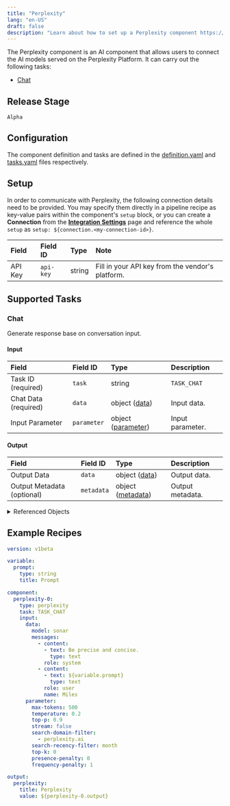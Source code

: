 ```yaml
---
title: "Perplexity"
lang: "en-US"
draft: false
description: "Learn about how to set up a Perplexity component https://github.com/instill-ai/instill-core"
---
```


The Perplexity component is an AI component that allows users to connect the AI models served on the Perplexity Platform.
It can carry out the following tasks:
- [Chat](#chat)



## Release Stage

`Alpha`



## Configuration

The component definition and tasks are defined in the [definition.yaml](https://github.com/instill-ai/pipeline-backend/blob/main/pkg/component/ai/perplexity/v0/config/definition.yaml) and [tasks.yaml](https://github.com/instill-ai/pipeline-backend/blob/main/pkg/component/ai/perplexity/v0/config/tasks.yaml) files respectively.




## Setup


In order to communicate with Perplexity, the following connection details need to be
provided. You may specify them directly in a pipeline recipe as key-value pairs
within the component's `setup` block, or you can create a **Connection** from
the [**Integration Settings**](https://docs.instill-ai.com/docs/set-up-component)
page and reference the whole `setup` as `setup:
${connection.<my-connection-id>}`.

<div class="markdown-col-no-wrap" data-col-1 data-col-2>

| Field | Field ID | Type | Note |
| :--- | :--- | :--- | :--- |
| API Key | `api-key` | string | Fill in your API key from the vendor's platform. |

</div>





## Supported Tasks

### Chat

Generate response base on conversation input.

<h4 id="chat-input">Input</h4>
<div class="markdown-col-no-wrap" data-col-1 data-col-2>

| Field | Field ID | Type | Description |
| :--- | :--- | :--- | :--- |
| Task ID (required) | `task` | string | `TASK_CHAT` |
| Chat Data (required) | `data` | object ([data](#chat-chat-data)) | Input data. |
| Input Parameter | `parameter` | object ([parameter](#chat-input-parameter)) | Input parameter. |
</div>

<h4 id="chat-output">Output</h4>
<div class="markdown-col-no-wrap" data-col-1 data-col-2>

| Field | Field ID | Type | Description |
| :--- | :--- | :--- | :--- |
| Output Data | `data` | object ([data](#chat-chat-data)) | Output data. |
| Output Metadata (optional) | `metadata` | object ([metadata](#chat-output-metadata)) | Output metadata. |
</div>

<details>
<summary> Referenced Objects</summary>
<h4 id="chat-choices">Choices <sup><small><small>Referenced in <a href="#chat-chat-data">Chat Data</a></small></small></sup></h4>

List of chat completion choices.

<div class="markdown-col-no-wrap" data-col-1 data-col-2>

| Field | Field ID | Type | Note |
| :--- | :--- | :--- | :--- |
| Finish Reason | `finish-reason` | string | The reason the model stopped generating tokens. |
| Index | `index` | integer | The index of the choice in the list of choices. |
| Message | `message` | object ([message](#chat-message)) | A chat message generated by the model. |
| Created | `created` | integer | The timestamp of when the chat completion was created. Format is in ISO 8601. Example: 2024-07-01T11:47:40.388Z. |
</div>

<h4 id="chat-text">Text <sup><small><small>Referenced in <a href="#chat-messages">Messages</a></small></small></sup></h4>

The message content.

<div class="markdown-col-no-wrap" data-col-1 data-col-2>

| Field | Field ID | Type | Note |
| :--- | :--- | :--- | :--- |
| Text | `type` | string | Must be "text" |
| Text Message | `text` | string | Text message. |
</div>

<h4 id="chat-chat-data">Chat Data <sup><small><small>Referenced in <a href="#chat-input">Input</a>, <a href="#chat-output">Output</a></small></small></sup></h4>

Input data.

<div class="markdown-col-no-wrap" data-col-1 data-col-2>

| Field | Field ID | Type | Note |
| :--- | :--- | :--- | :--- |
| Model Name | `model` | string<br/><small><small><details><summary>Enum values</summary><ul><li>`sonar`</li><li>`sonar-pro`</li><li>`llama-3.1-sonar-small-128k-online`</li><li>`llama-3.1-sonar-large-128k-online`</li><li>`llama-3.1-sonar-huge-128k-online`</li></ul></details></small></small> | The model to be used for `TASK_CHAT`. |
| Chat Messages | `messages` | array[object ([messages](#chat-messages))] | List of chat messages. |
</div>

<h4 id="chat-message">Message <sup><small><small>Referenced in <a href="#chat-choices">Choices</a></small></small></sup></h4>

A chat message generated by the model.

<div class="markdown-col-no-wrap" data-col-1 data-col-2>

| Field | Field ID | Type | Note |
| :--- | :--- | :--- | :--- |
| Content | `content` | string | The contents of the message. |
| Role | `role` | string | The role of the author of this message. |
</div>

<h4 id="chat-messages">Messages <sup><small><small>Referenced in <a href="#chat-chat-data">Chat Data</a></small></small></sup></h4>

List of chat messages.

<div class="markdown-col-no-wrap" data-col-1 data-col-2>

| Field | Field ID | Type | Note |
| :--- | :--- | :--- | :--- |
| Content | `content` | array[object ([content](#chat-text))] | The message content. |
| Role | `role` | string<br/><small><small><details><summary>Enum values</summary><ul><li>`system`</li><li>`user`</li><li>`assistant`</li></ul></details></small></small> | The message role, i.e. 'system', 'user' or 'assistant'. |
| Name | `name` | string | An optional name for the participant. Provides the model information to differentiate between participants of the same role. |
</div>

<h4 id="chat-output-metadata">Output Metadata <sup><small><small>Referenced in <a href="#chat-output">Output</a></small></small></sup></h4>

Output metadata.

<div class="markdown-col-no-wrap" data-col-1 data-col-2>

| Field | Field ID | Type | Note |
| :--- | :--- | :--- | :--- |
| Usage | `usage` | object ([usage](#chat-usage)) | Usage statistics for the request. |
</div>

<h4 id="chat-input-parameter">Input Parameter <sup><small><small>Referenced in <a href="#chat-input">Input</a></small></small></sup></h4>

Input parameter.

<div class="markdown-col-no-wrap" data-col-1 data-col-2>

| Field | Field ID | Type | Note |
| :--- | :--- | :--- | :--- |
| Max New Tokens | `max-tokens` | integer | The maximum number of completion tokens returned by the API. The total number of tokens requested in max_tokens plus the number of prompt tokens sent in messages must not exceed the context window token limit of model requested. If left unspecified, then the model will generate tokens until either it reaches its stop token or the end of its context window. |
| Temperature | `temperature` | number | The amount of randomness in the response, valued between 0 inclusive and 2 exclusive. Higher values are more random, and lower values are more deterministic. |
| Top P | `top-p` | number | The nucleus sampling threshold, valued between 0 and 1 inclusive. For each subsequent token, the model considers the results of the tokens with top_p probability mass. We recommend either altering top_k or top_p, but not both. |
| Stream | `stream` | boolean | If set, partial message deltas will be sent. Tokens will be sent as data-only server-sent events as they become available. |
| Web Search Options | `web-search-options` | object ([web-search-options](#chat-web-search-options)) | Configuration for using web search in model responses. |
| Search Mode | `search-mode` | string<br/><small><small><details><summary>Enum values</summary><ul><li>`academic`</li><li>`web`</li><li>`sec`</li></ul></details></small></small> | Controls the search mode used for the request. When set to 'academic', results will prioritize scholarly sources like peer-reviewed papers and academic journals. When set to 'sec', results will prioritize financial and legal sources. |
| Search Domain Filter | `search-domain-filter` | string | Given a list of domains, limit the citations used by the online model to URLs from the specified domains. Currently limited to only 3 domains for whitelisting and blacklisting. For blacklisting add a `-` to the beginning of the domain string. |
| Return Related Questions | `return-related-questions` | boolean | Determines whether related questions should be returned. |
| Search Recency Filter | `search-recency-filter` | string | Returns search results within the specified time interval - does not apply to images. Values include `month`, `week`, `day`, `year`. |
| Search After Date Filter | `search-after-date-filter` | string | Filters search results to only include content published after this date. Format should be %m/%d/%Y (e.g. 3/1/2025) |
| Search Before Date Filter | `search-before-date-filter` | string | Filters search results to only include content published before this date. Format should be %m/%d/%Y (e.g. 3/1/2025) |
| Last Updated After Filter | `last-updated-after-filter` | string | Filters search results to only include content last updated after this date. Format should be %m/%d/%Y (e.g. 3/1/2025) |
| Last Updated Before Filter | `last-updated-before-filter` | string | Filters search results to only include content last updated before this date. Format should be %m/%d/%Y (e.g. 3/1/2025) |
| Top K | `top-k` | number | The number of tokens to keep for highest top-k filtering, specified as an integer between 0 and 2048 inclusive. If set to 0, top-k filtering is disabled. We recommend either altering top_k or top_p, but not both. |
| Presence Penalty | `presence-penalty` | number | A value between -2.0 and 2.0. Positive values penalize new tokens based on whether they appear in the text so far, increasing the model's likelihood to talk about new topics. Incompatible with `frequency_penalty`. |
| Frequency Penalty | `frequency-penalty` | number | A multiplicative penalty greater than 0. Values greater than 1.0 penalize new tokens based on their existing frequency in the text so far, decreasing the model's likelihood to repeat the same line verbatim. A value of 1.0 means no penalty. Incompatible with `presence_penalty`. |
| Enable Search Classifier | `enable-search-classifier` | boolean | Whether to enable search classifier. |
</div>

<h4 id="chat-search-results">Search Results <sup><small><small>Referenced in <a href="#chat-chat-data">Chat Data</a></small></small></sup></h4>

A list of search results related to the response.

<div class="markdown-col-no-wrap" data-col-1 data-col-2>

| Field | Field ID | Type | Note |
| :--- | :--- | :--- | :--- |
| Title | `title` | string | The title of the search result. |
| URL | `url` | string | The URL of the search result. |
| Date | `date` | string | The date of the search result. |
</div>

<h4 id="chat-usage">Usage <sup><small><small>Referenced in <a href="#chat-output-metadata">Output Metadata</a></small></small></sup></h4>

Usage statistics for the request.

<div class="markdown-col-no-wrap" data-col-1 data-col-2>

| Field | Field ID | Type | Note |
| :--- | :--- | :--- | :--- |
| Completion Tokens | `completion-tokens` | integer | Number of tokens in the generated response. |
| Prompt Tokens | `prompt-tokens` | integer | Number of tokens in the prompt. |
| Total Tokens | `total-tokens` | integer | Total number of tokens used in the request (prompt + completion). |
</div>

<h4 id="chat-user-location">User Location <sup><small><small>Referenced in <a href="#chat-web-search-options">Web Search Options</a></small></small></sup></h4>

To refine search results based on geography, you can specify an approximate user location.

<div class="markdown-col-no-wrap" data-col-1 data-col-2>

| Field | Field ID | Type | Note |
| :--- | :--- | :--- | :--- |
| Latitude | `latitude` | number | The latitude of the user's location. |
| Longitude | `longitude` | number | The longitude of the user's location. |
| Country | `country` | string | The two letter ISO country code of the user's location. |
</div>

<h4 id="chat-web-search-options">Web Search Options <sup><small><small>Referenced in <a href="#chat-input-parameter">Input Parameter</a></small></small></sup></h4>

Configuration for using web search in model responses.

<div class="markdown-col-no-wrap" data-col-1 data-col-2>

| Field | Field ID | Type | Note |
| :--- | :--- | :--- | :--- |
| Search Context Size | `search-context-size` | string<br/><small><small><details><summary>Enum values</summary><ul><li>`low`</li><li>`medium`</li><li>`high`</li></ul></details></small></small> | Determines how much search context is retrieved for the model. Options are: low (minimizes context for cost savings but less comprehensive answers), medium (balanced approach suitable for most queries), and high (maximizes context for comprehensive answers but at higher cost). |
| User Location | `user-location` | object ([user-location](#chat-user-location)) | To refine search results based on geography, you can specify an approximate user location. |
</div>

</details>



## Example Recipes

```yaml
version: v1beta

variable:
  prompt:
    type: string
    title: Prompt

component:
  perplexity-0:
    type: perplexity
    task: TASK_CHAT
    input:
      data:
        model: sonar
        messages:
          - content:
            - text: Be precise and concise.
              type: text
            role: system
          - content:
            - text: ${variable.prompt}
              type: text
            role: user
            name: Miles
      parameter:
        max-tokens: 500
        temperature: 0.2
        top-p: 0.9
        stream: false
        search-domain-filter:
          - perplexity.ai
        search-recency-filter: month
        top-k: 0
        presence-penalty: 0
        frequency-penalty: 1

output:
  perplexity:
    title: Perplexity
    value: ${perplexity-0.output}

```
